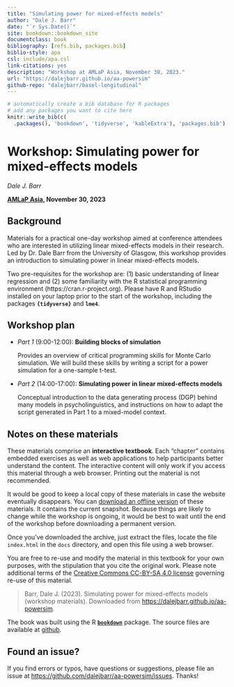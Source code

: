 ```yaml
--- 
title: "Simulating power for mixed-effects models"
author: "Dale J. Barr"
date: "`r Sys.Date()`"
site: bookdown::bookdown_site
documentclass: book
bibliography: [refs.bib, packages.bib]
biblio-style: apa
csl: include/apa.csl
link-citations: yes
description: "Workshop at AMLaP Asia, November 30, 2023."
url: "https://dalejbarr.github.io/aa-powersim"
github-repo: "dalejbarr/basel-longitudinal"
---
```


```r
# automatically create a bib database for R packages
# add any packages you want to cite here
knitr::write_bib(c(
  .packages(), 'bookdown', 'tidyverse', 'kableExtra'), 'packages.bib')

```

# Workshop: Simulating power for mixed-effects models {-}

*Dale J. Barr*

**[AMLaP Asia](http://ling.cuhk.edu.hk/amlap.asia/), November 30, 2023**

## Background {-}

Materials for a practical one-day workshop aimed at conference attendees who are interested in utilizing linear mixed-effects models in their research. Led by Dr. Dale Barr from the University of Glasgow, this workshop provides an introduction to simulating power in linear mixed-effects models.

Two pre-requisites for the workshop are: (1) basic understanding of linear regression and (2) some familiarity with the R statistical programming environment (https://cran.r-project.org). Please have R and RStudio installed on your laptop prior to the start of the workshop, including the packages **`{tidyverse}`** and **`lme4`**. 

## Workshop plan {-}

- *Part 1* (9:00-12:00): **Building blocks of simulation**

  Provides an overview of critical programming skills for Monte Carlo simulation. We will build these skills by writing a script for a power simulation for a one-sample t-test.

- *Part 2* (14:00-17:00): **Simulating power in linear mixed-effects models**

  Conceptual introduction to the data generating process (DGP) behind many models in psycholinguistics, and instructions on how to adapt the script generated in Part 1 to a mixed-model context.

## Notes on these materials {-}

These materials comprise an **interactive textbook**. Each "chapter" contains embedded exercises as well as web applications to help participants better understand the content. The interactive content will only work if you access this material through a web browser. Printing out the material is not recommended. 

It would be good to keep a local copy of these materials in case the website eventually disappears. You can [download an offline version](amlap-asia-power-simulation.zip){target="_download"} of these materials. It contains the current snapshot. Because things are likely to change while the workshop is ongoing, it would be best to wait until the end of the workshop before downloading a permanent version.

Once you've downloaded the archive, just extract the files, locate the file `index.html` in the `docs` directory, and open this file using a web browser.

You are free to re-use and modify the material in this textbook for your own purposes, with the stipulation that you cite the original work. Please note additional terms of the [Creative Commons CC-BY-SA 4.0 license](https://creativecommons.org/licenses/by-sa/4.0/) governing re-use of this material.

> Barr, Dale J. (2023). Simulating power for mixed-effects models (workshop materials). Downloaded from <https://dalejbarr.github.io/aa-powersim>.

The book was built using the R [**`bookdown`**](https://bookdown.org) package. The source files are available at [github](https://github.com/dalejbarr/aa-powersim).

## Found an issue? {-}

If you find errors or typos, have questions or suggestions, please file an issue at <https://github.com/dalejbarr/aa-powersim/issues>. Thanks!
